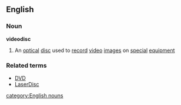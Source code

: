 ==English==
===Noun===
'''videodisc'''
#An [[optical]] [[disc]] used to [[record]] [[video]] [[images]] on [[special]] [[equipment]]
===Related terms===
*[[DVD]]
*[[LaserDisc]]
[[category:English nouns]]